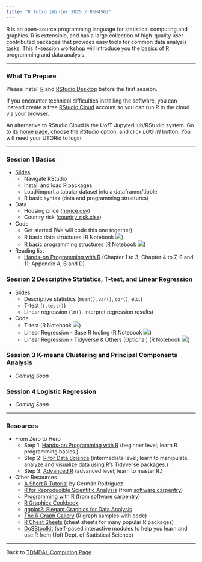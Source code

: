 ```yaml
---
title: "R Intro (Winter 2025 / RSM456)"
---
```


R is an open-source programming language for statistical computing and graphics. R is extensible, and has a large collection of high-quality user contributed packages that provides easy tools for common data analysis tasks. This 4-session workshop will introduce you the basics of R programming and data analysis.

------------------------------------------------------------------------

### What To Prepare

Please install [R](https://www.r-project.org/) and [RStudio Desktop](https://posit.co/download/rstudio-desktop/) before the first session.

If you encounter technical difficulties installing the software, you can instead create a free [RStudio Cloud](https://posit.cloud/) account so you can run R in the cloud via your browser.

An alternative to RStudio Cloud is the UofT JupyterHub/RStudio system. Go to its [home page](https://datatools.utoronto.ca/), choose the *RStudio* option, and click *LOG IN* button. You will need your UTORid to login.

------------------------------------------------------------------------

### Session 1 Basics

-   [Slides](r_intro_part1.pdf)
    -   Navigate RStudio
    -   Install and load R packages
    -   Load/import a tabular dataset into a dataframer/tibble
    -   R basic syntax (data and programming structures)
-   Data
    -   Housing price ([hprice.csv](data/hprice.csv))
    -   Country risk ([country_risk.xlsx](data/country_risk.xlsx))
-   Code
    -   Get started (We will code this one together)
    -   R basic data structures (R Notebook [![](colab-badge.svg)](https://colab.research.google.com/github/tdmdal/r-intro-2025-winter/blob/master/docs/R_Basic_Data_Structures.ipynb))
    -   R basic programming structures (R Notebook [![](colab-badge.svg)](https://colab.research.google.com/github/tdmdal/r-intro-2025-winter/blob/master/docs/R_Basic_Programming_Structures.ipynb))
-   Reading list
    -   [Hands-on Programming with R](https://rstudio-education.github.io/hopr/) (Chapter 1 to 3; Chapter 4 to 7, 9 and 11; Appendix A, B and D)

### Session 2 Descriptive Statistics, T-test, and Linear Regression

-   [Slides](r_intro_part2.pdf)
    -   Descriptive statistics (`mean()`, `var()`, `cor()`, etc.)
    -   T-test (`t.test()`)
    -   Linear regression (`lm()`, interpret regression results)
-   Code
    -   T-test (R Notebook [![](colab-badge.svg)](https://colab.research.google.com/github/tdmdal/r-intro-2025-winter/blob/master/docs/t_test.ipynb))
    -   Linear Regression - Base R tooling (R Notebook [![](colab-badge.svg)](https://colab.research.google.com/github/tdmdal/r-intro-2025-winter/blob/master/docs/Housing_Prices_LR_Analysis_(with_base_R).ipynb))
    -   Linear Regression - Tidyverse & Others (Optional) (R Notebook [![](colab-badge.svg)](https://colab.research.google.com/github/tdmdal/r-intro-2025-winter/blob/master/docs/Housing_Prices_Regression_Analysis_(with_Tidyverse_and_Others).ipynb))

### Session 3 K-means Clustering and Principal Components Analysis

-   *Coming Soon*

### Session 4 Logistic Regression

-   *Coming Soon*

------------------------------------------------------------------------

### Resources

-   From Zero to Hero
    -   Step 1: [Hands-on Programming with R](https://rstudio-education.github.io/hopr/) (beginner level; learn R programming basics.)
    -   Step 2: [R for Data Science](https://r4ds.hadley.nz/) (intermediate level; learn to manipulate, analyze and visualize data using R's Tidyverse packages.)
    -   Step 3: [Advanced R](https://adv-r.hadley.nz/) (advanced level; learn to master R.)
-   Other Resources
    -   [A Short R Tutorial](https://grodri.github.io/R/) by Germán Rodríguez
    -   [R for Reproducible Scientific Analysis](https://swcarpentry.github.io/r-novice-gapminder/) (from [software carpentry](https://software-carpentry.org/))
    -   [Programming with R](https://swcarpentry.github.io/r-novice-inflammation/) (from [software carpentry](https://software-carpentry.org/))
    -   [R Graphics Cookbook](https://r-graphics.org/)
    -   [ggplot2: Elegant Graphics for Data Analysis](https://ggplot2-book.org/)
    -   [The R Graph Gallery](https://www.r-graph-gallery.com/) (R graph samples with code)
    -   [R Cheat Sheets](https://posit.co/resources/cheatsheets/) (cheat sheets for many popular R packages)
    -   [DoSStoolkit](https://dosstoolkit.com/) (self-paced interactive modules to help you learn and use R from Uoft Dept. of Statistical Science)

------------------------------------------------------------------------

Back to [TDMDAL Computing Page](https://tdmdal.github.io/)
